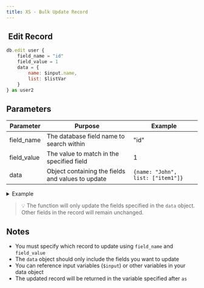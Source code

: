 ```yaml
---
title: XS - Bulk Update Record
---
```


## <img src="../assets/CleanShot 2025-02-27 at 10.32.33@2x.png" alt="" data-size="line" />  Edit Record <a href="#xs-secretkey" id="xs-secretkey"></a>

```javascript
db.edit user {
    field_name = "id"
    field_value = 1
    data = {
        name: $input.name,
        list: $listVar
    }
} as user2
```

## Parameters

| Parameter    | Purpose                                           | Example                           |
| ------------ | ------------------------------------------------- | --------------------------------- |
| field\_name  | The database field name to search within          | "id"                              |
| field\_value | The value to match in the specified field         | 1                                 |
| data         | Object containing the fields and values to update | `{name: "John", list: ["item1"]}` |

<details>

<summary>Example</summary>

```javascript
// Update a user's name and list
db.edit user {
    field_name = "id"
    field_value = 1
    data = {
        name: $input.name,
        list: $listVar
    }
} as user2

// Update specific fields in a record
db.edit products {
    field_name = "sku"
    field_value = "PROD-123"
    data = {
        price: 29.99,
        stock: 100
    }
} as updatedProduct
```

</details>

> 💡 The function will only update the fields specified in the `data` object. Other fields in the record will remain unchanged.

## Notes

* You must specify which record to update using `field_name` and `field_value`
* The `data` object should only include the fields you want to update
* You can reference input variables (`$input`) or other variables in your data object
* The updated record will be returned in the variable specified after `as`
